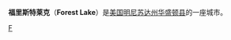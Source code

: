{{Infobox Settlement
| name = 福里斯特莱克<br/>Forest Lake
| image_skyline = 
| imagesize = 
| image_caption = 
| image_flag = 
| image_shield = 
| pushpin_map = USA Minnesota
| pushpin_label_position = bottom
| subdivision_type = 国家
| subdivision_name = {{USA}}
| subdivision_type1 = [[美国行政区划|州]]
| subdivision_name1 = [[明尼苏达州|明尼苏达州]]
| subdivision_type2 = [[明尼苏达州各县列表|县]]
| subdivision_name2 =  [[华盛顿县_(明尼苏达州)|华盛顿县]]
| elevation_m = 278
| elevation_ft = 
| area_total_km2 = 11
| population_as_of = 2000年
| population_total = 6798
| population_density_km2 = auto
| timezone = [[北美中部时区|CST]]
| utc_offset = -6
| timezone_DST = [[CDT|CDT]]
| utc_offset_DST = -5
| latd = 45
| latm = 16
| lats = 44
| latNS = N
| longd = 92
| longm = 59
| longs = 07
| longEW = W
| website =  
}}
'''福里斯特莱克'''（'''Forest Lake'''）是[[美国|美国]][[明尼苏达州|明尼苏达州]][[华盛顿县_(明尼苏达州)|华盛顿县]]的一座城市。

{{Minnesota-stub}}

[[Category:明尼苏达州华盛顿县城市|F]]